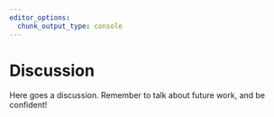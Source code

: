 ```yaml
---
editor_options: 
  chunk_output_type: console
---
```


# Discussion {#discussion}

Here goes a discussion.
Remember to talk about future work, and be confident!
